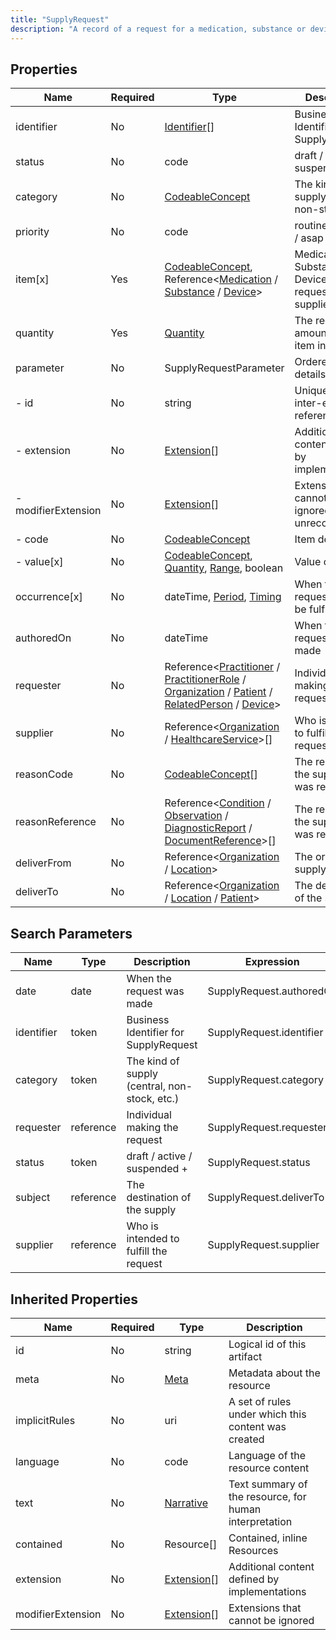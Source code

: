 ```yaml
---
title: "SupplyRequest"
description: "A record of a request for a medication, substance or device used in the healthcare setting."
---
```


## Properties

| Name                | Required | Type                                                                                                                                                                                                                                                                                                                                                                 | Description                                               |
| ------------------- | -------- | -------------------------------------------------------------------------------------------------------------------------------------------------------------------------------------------------------------------------------------------------------------------------------------------------------------------------------------------------------------------- | --------------------------------------------------------- |
| identifier          | No       | [Identifier](/medical-api/fhir/data-types/identifier)[]                                                                                                                                                                                                                                                                                                              | Business Identifier for SupplyRequest                     |
| status              | No       | code                                                                                                                                                                                                                                                                                                                                                                 | draft / active / suspended +                              |
| category            | No       | [CodeableConcept](/medical-api/fhir/data-types/codeableconcept)                                                                                                                                                                                                                                                                                                      | The kind of supply (central, non-stock, etc.)             |
| priority            | No       | code                                                                                                                                                                                                                                                                                                                                                                 | routine / urgent / asap / stat                            |
| item[x]             | Yes      | [CodeableConcept](/medical-api/fhir/data-types/codeableconcept), Reference&lt;[Medication](/medical-api/fhir/resources/medication) / [Substance](/medical-api/fhir/resources/substance) / [Device](/medical-api/fhir/resources/device)&gt;                                                                                                                           | Medication, Substance, or Device requested to be supplied |
| quantity            | Yes      | [Quantity](/medical-api/fhir/data-types/quantity)                                                                                                                                                                                                                                                                                                                    | The requested amount of the item indicated                |
| parameter           | No       | SupplyRequestParameter                                                                                                                                                                                                                                                                                                                                               | Ordered item details                                      |
| - id                | No       | string                                                                                                                                                                                                                                                                                                                                                               | Unique id for inter-element referencing                   |
| - extension         | No       | [Extension](/medical-api/fhir/data-types/extension)[]                                                                                                                                                                                                                                                                                                                | Additional content defined by implementations             |
| - modifierExtension | No       | [Extension](/medical-api/fhir/data-types/extension)[]                                                                                                                                                                                                                                                                                                                | Extensions that cannot be ignored even if unrecognized    |
| - code              | No       | [CodeableConcept](/medical-api/fhir/data-types/codeableconcept)                                                                                                                                                                                                                                                                                                      | Item detail                                               |
| - value[x]          | No       | [CodeableConcept](/medical-api/fhir/data-types/codeableconcept), [Quantity](/medical-api/fhir/data-types/quantity), [Range](/medical-api/fhir/data-types/range), boolean                                                                                                                                                                                             | Value of detail                                           |
| occurrence[x]       | No       | dateTime, [Period](/medical-api/fhir/data-types/period), [Timing](/medical-api/fhir/data-types/timing)                                                                                                                                                                                                                                                               | When the request should be fulfilled                      |
| authoredOn          | No       | dateTime                                                                                                                                                                                                                                                                                                                                                             | When the request was made                                 |
| requester           | No       | Reference&lt;[Practitioner](/medical-api/fhir/resources/practitioner) / [PractitionerRole](/medical-api/fhir/resources/practitionerrole) / [Organization](/medical-api/fhir/resources/organization) / [Patient](/medical-api/fhir/resources/patient) / [RelatedPerson](/medical-api/fhir/resources/relatedperson) / [Device](/medical-api/fhir/resources/device)&gt; | Individual making the request                             |
| supplier            | No       | Reference&lt;[Organization](/medical-api/fhir/resources/organization) / [HealthcareService](/medical-api/fhir/resources/healthcareservice)&gt;[]                                                                                                                                                                                                                     | Who is intended to fulfill the request                    |
| reasonCode          | No       | [CodeableConcept](/medical-api/fhir/data-types/codeableconcept)[]                                                                                                                                                                                                                                                                                                    | The reason why the supply item was requested              |
| reasonReference     | No       | Reference&lt;[Condition](/medical-api/fhir/resources/condition) / [Observation](/medical-api/fhir/resources/observation) / [DiagnosticReport](/medical-api/fhir/resources/diagnosticreport) / [DocumentReference](/medical-api/fhir/resources/documentreference)&gt;[]                                                                                               | The reason why the supply item was requested              |
| deliverFrom         | No       | Reference&lt;[Organization](/medical-api/fhir/resources/organization) / [Location](/medical-api/fhir/resources/location)&gt;                                                                                                                                                                                                                                         | The origin of the supply                                  |
| deliverTo           | No       | Reference&lt;[Organization](/medical-api/fhir/resources/organization) / [Location](/medical-api/fhir/resources/location) / [Patient](/medical-api/fhir/resources/patient)&gt;                                                                                                                                                                                        | The destination of the supply                             |

## Search Parameters

| Name       | Type      | Description                                   | Expression               |
| ---------- | --------- | --------------------------------------------- | ------------------------ |
| date       | date      | When the request was made                     | SupplyRequest.authoredOn |
| identifier | token     | Business Identifier for SupplyRequest         | SupplyRequest.identifier |
| category   | token     | The kind of supply (central, non-stock, etc.) | SupplyRequest.category   |
| requester  | reference | Individual making the request                 | SupplyRequest.requester  |
| status     | token     | draft / active / suspended +                  | SupplyRequest.status     |
| subject    | reference | The destination of the supply                 | SupplyRequest.deliverTo  |
| supplier   | reference | Who is intended to fulfill the request        | SupplyRequest.supplier   |

## Inherited Properties

| Name              | Required | Type                                                  | Description                                            |
| ----------------- | -------- | ----------------------------------------------------- | ------------------------------------------------------ |
| id                | No       | string                                                | Logical id of this artifact                            |
| meta              | No       | [Meta](/medical-api/fhir/data-types/meta)             | Metadata about the resource                            |
| implicitRules     | No       | uri                                                   | A set of rules under which this content was created    |
| language          | No       | code                                                  | Language of the resource content                       |
| text              | No       | [Narrative](/medical-api/fhir/data-types/narrative)   | Text summary of the resource, for human interpretation |
| contained         | No       | Resource[]                                            | Contained, inline Resources                            |
| extension         | No       | [Extension](/medical-api/fhir/data-types/extension)[] | Additional content defined by implementations          |
| modifierExtension | No       | [Extension](/medical-api/fhir/data-types/extension)[] | Extensions that cannot be ignored                      |
